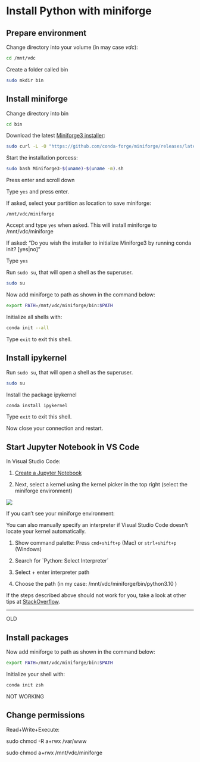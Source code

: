 # Install Python with miniforge

## Prepare environment

Change directory into your volume (in may case *vdc*):


```bash
cd /mnt/vdc
```

Create a folder called bin

```bash
sudo mkdir bin
```


## Install miniforge

Change directory into bin


```bash
cd bin
```

Download the latest [Miniforge3 installer](https://github.com/conda-forge/miniforge):


```bash
sudo curl -L -O "https://github.com/conda-forge/miniforge/releases/latest/download/Miniforge3-$(uname)-$(uname -m).sh"
```

Start the installation porcess:

```bash
sudo bash Miniforge3-$(uname)-$(uname -m).sh
```

Press enter and scroll down

Type `yes` and press enter.

If asked, select your partition as location to save miniforge:


`/mnt/vdc/miniforge`

Accept and type `yes` when asked. This will install miniforge to /mnt/vdc/miniforge



If asked: "Do you wish the installer to initialize Miniforge3
by running conda init? [yes|no]"

Type `yes`


Run `sudo su`, that will open a shell as the superuser.

```bash
sudo su
```

Now add miniforge to path as shown in the command below:

```bash
export PATH=/mnt/vdc/miniforge/bin:$PATH
```

Initialize all shells with:

```bash
conda init --all
```

Type `exit` to exit this shell.


## Install ipykernel


Run `sudo su`, that will open a shell as the superuser.


```bash
sudo su
```

Install the package ipykernel

```bash
conda install ipykernel 
```

Type `exit` to exit this shell.


Now close your connection and restart.


## Start Jupyter Notebook in VS Code

In Visual Studio Code:

1. [Create a Jupyter Notebook](https://code.visualstudio.com/docs/datascience/jupyter-notebooks#_create-or-open-a-jupyter-notebook)

1. Next, select a kernel using the kernel picker in the top right (select the miniforge environment)

![](https://code.visualstudio.com/assets/docs/datascience/jupyter/native-kernel-picker.png)


If you can't see your miniforge environment:

You can also manually specify an interpreter if Visual Studio Code doesn't locate your kernel automatically.

1. Show command palette: Press `cmd+shift+p` (Mac) or `strl+shift+p` (Windows)

1. Search for `Python: Select Interpreter´

1. Select + enter interpreter path 

1. Choose the path (in my case: /mnt/vdc/miniforge/bin/python3.10 )


If the steps described above should not work for you, take a look at other tips at [StackOverflow](https://stackoverflow.com/questions/43351596/activating-anaconda-environment-in-vscode).




-----

OLD

## Install packages

Now add miniforge to path as shown in the command below:

```bash
export PATH=/mnt/vdc/miniforge/bin:$PATH
```

Initialize your shell with:

```bash
conda init zsh
```




NOT WORKING

## Change permissions

Read+Write+Execute:

sudo chmod -R a+rwx /var/www


sudo chmod a+rwx /mnt/vdc/miniforge